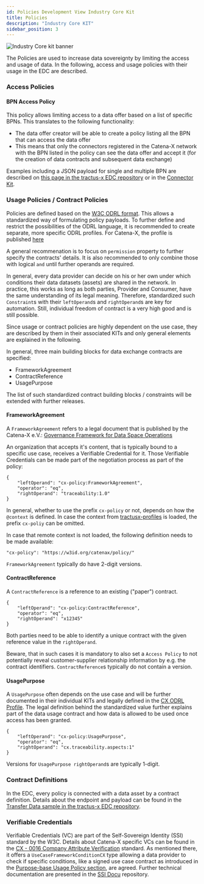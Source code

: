 ```yaml
---
id: Policies Development View Industry Core Kit
title: Policies
description: "Industry Core KIT"
sidebar_position: 3
---
```


<!--
This work is licensed under the CC-BY-4.0 (https://creativecommons.org/licenses/by/4.0/legalcode).

- SPDX-License-Identifier: CC-BY-4.0
- SPDX-FileCopyrightText: 2023 - 2024 BASF SE
- SPDX-FileCopyrightText: 2023 - 2024 Bayerische Motoren Werke Aktiengesellschaft (BMW AG)
- SPDX-FileCopyrightText: 2023 - 2024 Fraunhofer-Gesellschaft zur Foerderung der angewandten Forschung e.V. (represented by Fraunhofer ISST & Fraunhofer IML)
- SPDX-FileCopyrightText: 2023 - 2024 German Edge Cloud GmbH & Co. KG
- SPDX-FileCopyrightText: 2023 - 2024 Mercedes Benz AG
- SPDX-FileCopyrightText: 2023 - 2024 Robert Bosch Manufacturing Solutions GmbH
- SPDX-FileCopyrightText: 2023 - 2024 SAP SE
- SPDX-FileCopyrightText: 2023 - 2024 Siemens AG
- SPDX-FileCopyrightText: 2023 - 2024 T-Systems International GmbH
- SPDX-FileCopyrightText: 2023 - 2024 ZF Friedrichshafen AG
- SPDX-FileCopyrightText: 2023 - 2024 Contributors to the Eclipse Foundation
- Source URL: https://github.com/eclipse-tractusx/eclipse-tractusx.github.io/tree/main/docs-kits/kits/Industry%20Core%20Kit (latest version)
-->


![Industry Core kit banner](@site/static/img/doc-industry-core_header-minified.png)

The Policies are used to increase data sovereignty by limiting the access and usage of data. In the following, access and usage policies with their usage in the EDC are described.

### Access Policies

#### BPN Access Policy

This policy allows limiting access to a data offer based on a list of specific BPNs. This translates to the following functionality:

- The data offer creator will be able to create a policy listing all the BPN that can access the data offer
- This means that only the connectors registered in the Catena-X network with the BPN listed in the policy can see the data offer and accept it (for the creation of data contracts and subsequent data exchange)
<!-- - To fulfill the requirements of the **Supply Chain Act**, a NGO Trustee is introduced that is trusted by the complete supply chain to evaluate if an inquiring company is impacted by a specific ESS incident.
Every Trustee is represented in the Catena-X network as a general participant with a unique BPN. Further, the Trustee is allowed to use supplier relationships and BoM data beyond the one-up/one-down principle due to the legal regulations.
In order to grant access to the BoM as planned data assets, the Trustee's BPN must be mentioned in the policy. -->

Examples including a JSON payload for single and multiple BPN are described on [this page in the tractus-x EDC repository](https://github.com/eclipse-tractusx/tractusx-edc/tree/c8e9675faf417ec5cded9537964da834d49c52cb/edc-extensions/bpn-validation) or in the [Connector Kit](../../../category/connector-kit).

### Usage Policies / Contract Policies

Policies are defined based on the [W3C ODRL format](https://www.w3.org/TR/odrl-model/). This allows a standardized way of formulating policy payloads. To further define and restrict the possibilities of the ODRL language, it is recommended to create separate, more specific ODRL profiles. For Catena-X, the profile is published [here](https://github.com/catenax-eV/cx-odrl-profile)

A general recommenation is to focus on `permission` property to further specify the contracts' details. It is also recommended to only combine those with logical `and` until further operands are required.

In general, every data provider can decide on his or her own under which conditions their data datasets (assets) are shared in the network. In practice, this works as long as both parties, Provider and Consumer, have the same understanding of its legal meaning. Therefore, standardized such `Constraint`s with their `leftOperand`s and `rightOperand`s are key for automation. Still, individual freedom of contract is a very high good and is still possible.

Since usage or contract policies are highly dependent on the use case, they are described by them in their associated KITs and only general elements are explained in the following.

In general, three main building blocks for data exchange contracts are specified:
- FrameworkAgreement
- ContractReference
- UsagePurpose

The list of such standardized contract building blocks / constraints will be extended with further releases.

#### FrameworkAgreement
A `FrameworkAgreement` refers to a legal document that is published by the Catena-X e.V.: [Governance Framework for Data Space Operations](https://catena-x.net/en/catena-x-introduce-implement/governance-framework-for-data-space-operations)

An organization that accepts it's content, that is typically bound to a specific use case, receives a Verifiable Credential for it. Those Verifiable Credentials can be made part of the negotiation process as part of the policy:

```
{
    "leftOperand": "cx-policy:FrameworkAgreement",
    "operator": "eq",
    "rightOperand": "traceability:1.0"
}
```
In general, whether to use the prefix `cx-policy` or not, depends on how the `@context` is defined. In case the context from [tractusx-profiles](https://github.com/eclipse-tractusx/tractusx-profiles/blob/main/cx/credentials/schema/context/policy.context.json) is loaded, the prefix `cx-poliy` can be omitted.

In case that remote context is not loaded, the following definition needs to be made available:
```
"cx-policy": "https://w3id.org/catenax/policy/"
```

`FrameworkAgreement` typically do have 2-digit versions.

#### ContractReference
A `ContractReference` is a reference to an existing ("paper") contract.

```
{
    "leftOperand": "cx-policy:ContractReference",
    "operator": "eq",
    "rightOperand": "x12345"
}

```
Both parties need to be able to identify a unique contract with the given reference value in the `rightOperand`.

Beware, that in such cases it is mandatory to also set a `Access Policy` to not potentially reveal customer-supplier relationship information by e.g. the contract identifiers.
`ContractReference`s typically do not contain a version.

#### UsagePurpose
A `UsagePurpose` often depends on the use case and will be further documented in their individual KITs and legally defined in the [CX ODRL Profile](https://github.com/catenax-eV/cx-odrl-profile). The legal definition behind the standardized value further explains part of the data usage contract and how data is allowed to be used once access has been granted.
```
{
    "leftOperand": "cx-policy:UsagePurpose",
    "operator": "eq",
    "rightOperand": "cx.traceability.aspects:1"
}

```

Versions for `UsagePurpose rightOperand`s are typically 1-digit.

### Contract Definitions

In the EDC, every policy is connected with a data asset by a contract definition. Details about the endpoint and payload can be found in the [Transfer Data sample in the tractus-x EDC repository](https://github.com/eclipse-tractusx/tractusx-edc/blob/bc7a1aaf8e1d2a742f71c04e98bcdf409a274fc3/docs/samples/Transfer%20Data.md#2-setup-data-offer).

### Verifiable Credentials

Verifiable Credentials (VC) are part of the Self-Sovereign Identity (SSI) standard by the W3C. Details about Catena-X specific VCs can be found in the [CX - 0016 Company Attribute Verification](#standards) standard. As mentioned there, it offers a `UseCaseFrameworkConditionCX` type allowing a data provider to check if specific conditions, like a signed use case contract as introduced in the [Purpose-base Usage Policy section](#purpose-based-policy), are agreed. Further technical documentation are presented in the [SSI Docu](https://github.com/eclipse-tractusx/ssi-docu/tree/main/docs/architecture) repository.

<Notice components={props.components} />
